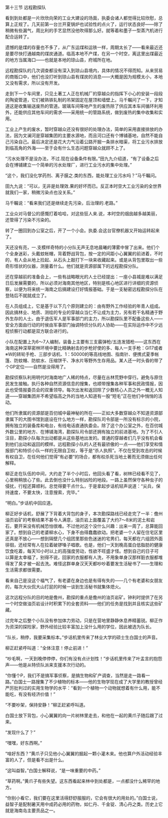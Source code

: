 

第十三节 远程勘探队

看到到处都是一片欣欣向荣的工业大建设的场面，执委会诸人都觉得比较欣慰，总算上正规了。几天前第一台兰开夏锅炉也试验性的点火了，运行状态良好――除了稍微有些漏气，周比利的手艺显然没他吹得那么好。就等着和墨子一型蒸汽机进行配合运转了。

遗憾的是煤的存量也不多了，从广东运煤和运铁一样，周期太长了――看来最近还是要尽快打通越南的煤炭通道。临高本地不产煤，在另一个时空，离这里出煤最近的地方当属海口――也就是本地的琼山县，府城所在地。

远程勘探队的几次调查都没有深入到琼山县境内，具体的情况不得而知。从来贸易的商贩口中，他们也没打听到琼山县有煤炭的消息――大概是因为规模太小，本地又没有需求，所以没有开发。

走到下一个车间里，只见土著工人正在机械厂的穿越众的指挥下小心的安装一段段的陶瓷管道，它们被熟铁轧制的吊架固定在屋顶和墙壁上。马千瞩问了一下，才知道这是收集输送废热的管道。玻璃车间等地产生的废热除了供应其本车间循环利用外，还能供应其他车间的需求――采用统一的管路系统，做到废热的集中收集和实用。

工业上产生的废水，暂时穿越众还没有很好的处理办法，简单的采用直接排放的办法，因为文澜河是穿越集团的主要水源地，而且河口还有个博铺基地，自然不能自己污染自己。最后决定还是花大力气沿着公路开掘一条排水暗渠，将工业污水排放到临高角的外海――至于会有什么生态问题穿越众就顾不上了。

“污水处理不是没办法，不过.现在设备条件有限。”田九九介绍道，“有了设备之后会在博铺建立一个简单的污水处理厂，进行工业污水的集中处理。”

“这个，我们没化学药剂、离子膜之.类的东西，能处理工业污水吗？”马千瞩问。

田九九说：“可以，无非是处理效.果的好坏而已。反正本时空大工业污染的全世界就我们一家，稍微污染点也没关系。”

马千瞩说：“看来我们还是继续走先污染，后治理的.老路。”

工业众对马督公的感慨打着哈哈，对这些狂人来.说，本时空的烟囱越多越美丽，还管得了污染不污染的。

转了一圈回到办公室之后，开了一个小会。执委.会这台官僚机器又开始运转起来了。

天还没有亮，一.支模样奇特的小分队无声无息地晨曦的薄雾中冒了出来。他们个个全身迷彩，头戴蚊帐帽，背着野战背包，按一定的间距小心翼翼的前进着，不时的，有人会从地上捡起、从石头上敲打下一块来收藏起来。或是从背包里取出一些奇形怪状的仪器，测量着什么。他们就是资源部属下的远程勘探分队。

还在穿越前的准备会上，一些有战略眼光的人士已经提出：一座小县城是难以满足日后发展需要的，所以必须对海南其他地区，特别是核心地区进行详细的资源侦察，以便为将来统一海南之后搞建设打好情报基础。于是一支秘密远程勘探分队在登陆后不就就成立了。

在人员组成上，它是基于以下几个原则建立的：由有野外工作经验的年青人组成。因此搞林业、地质、测绘的专业的穿越众当仁不让成为主力，另有若干名精通于野外生存的人士。由于退伍军人是军事部门的主力，所以勘探队里不配备这些人――安全方面由行动的时侯由军事部门抽调特侦分队的人协助――在实际运作中不少远程侦察行动都是双方联合进行的。

小队在配置上为6～7人编制，装备上主要有三支霰弹枪/五连发猎枪――这东西在海南这种深草密林环境中要比精确射击的步枪好使的多、每人一支手枪：Gl17或者※W的转轮手枪、三部步话机、1：50000的等高线地图、指南针、便携式夏季帐篷、防蚊帽、防蚊水、压缩饼干、净水片等野外生存用品。某人还一时头昏的带了个GP定位――自然是没得用了。

勘探侦察队利用明代时海南地广人稀的特点，尽量在丛林荒野中穿行。避免与原住民发生接触。执行各种自然资源信息的搜集，也顺带搜集各种军事和民政情报，因此也受情报委员会的双重领导。每次出发和返回除了少数核心人员之外一概无人知道――穿越集团并不希望临高之外的当地人知道有一股“短毛”正在他们中悄悄的活动。

他们所隶属的资源部是百仞城中最神秘的所在――正如大多数穿越众不知道资源部隶属下的大图书馆到底设在什么地方一样，勘探队司令部是一所没有标示的小院，拥有独立的装备库和电台，有线电话直通执委会。除了这个办公室之外，在百仞城外数公里的地方、在博铺海湾，勘探队司令部还拥有独立的前进基地。为了不引人注目，勘探小队每次出动都是从这些基地出发的。普通的穿越者们几乎没有机会看到他们出动和返回的模样。远程勘探小队的人还有最骄傲的一点――他们享受和情报部门和特侦小队一样的无限自卫权，等于是“杀人执照”。不仅在受到攻击的时候有权自卫，在任何他们觉得“有必要”的场合，都有权杀死当地土著而无须做出任何解释。

柳正走在队伍的中间，大约走了半个小时后，他回头看了看，树林已经看不见了，心里稍稍放心了些。此去倒也没什么特别凶险的地段。一路上虽然保守各种虫子的侵扰，行程还算顺利。总觉得要干点什么，于是拿起步话机轻声说道：“尖兵，保持速度，不要太快，注意搜索，完毕。”

“明白。”步话机中回应道。

柳正好步话机，舒展了下背着大背包的身子，本次勘探路线已经走完了一半：儋州油页岩矿的考察结果不甚令人满意，油页岩上面覆盖了大约7～8米的泥土和岩石，要开采没有机械恐怕很难。不过他对这个没什么兴趣：出来一周了，总算能回家了。想到自己的老婆柳水心，下身不由得蠢蠢欲动。把老婆一个人留在住宅区里还真是不放心――想到隔壁几个组团里那些色迷迷的宅男们，每天都在六组团外面徘徊，还经常有人在拉着破锣嗓子唱歌。也是，他们一天到晚高蛋白低脂肪的健康饮食吃着，每天10小时以上的高强度劳动，性欲不旺盛才怪。想到自己的日子可以算是太幸福了，别得不说，回家的衣服都有人洗，不用象单身汉那样脏衣服都堆得发了臭才被一起去洗。难怪这群单身汉天天都吵吵着要发生活秘书了――生理和生活需求都很需要。

看来自己是没这个福气了，有老婆在身边也是有得有失的――几个有老婆和女朋友的，每次大伙侃大山打屁的时候一谈到生活秘书就集体熄火。

这次远程分队的目的地是儋州，勘探的重点是儋州的油页岩矿。钟利时提供了在另一个时空做油页岩设计时积累下的全套资料――他们的任务是找到并且核实这些矿藏。

过完年之后整个小队没有参加体力劳动，只是在营地里静静休息养精蓄锐。柳正作为资深的探险家，野外经验比较丰富加上没什么用的学位，因此被选为队长。

“队长，稍停，我要采集标本。”步话机里传来了林业大学的硕士生白国士的声音。

柳正赶紧呼叫道：“全体注意！停止前进！”

“吵毛啊，一天到晚停停停，你们有没有点计划性！”步话机里传来了叶孟言的抱怨声――他是从特侦队派来支援本次行动的。

“你懂个P，我们不是搞军事侦察，是搞生物和矿产调查，当然是走一路看一路。”白国士一路搜集了不少植物的标本――他的生物学现在成了大学里的教授曾经严厉批判过的实用生物学的水平：“看到一个植物一个动物就想着有什么用，能不能吃，有没有经济价值！”

“不要吵架，保持安静！”柳正赶紧呼叫道。

白国士放下背包，小心翼翼的向一片树林里走去，和他在一起的黄爪子随后跟了过来。

“发现什么了？”

“嘿嘿，好东西啊。”

“啥好东西？”黄爪子只见他小心翼翼的掘起一颗小灌木来。他也算户外活动经验丰富的人了，但是看不出是什么。

“这叫益智。”白国士解释说，“是一味重要的中药。”

“草药啊。”黄爪子有些失望。这东西看起来林中到处都是，一点都没什么稀罕的地方。

“你别小看它，我们要在这里活得舒舒服服的，它会有很大的用处的。”白国士说，益智子是配制暑天用中成药必用的药物，如仁丹、千金锭、清心丹之类。历史上它就是海南岛主要贡品之一。

